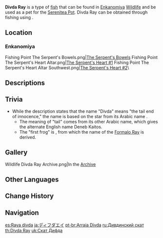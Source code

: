 {{About|the fish|the [[furnishing]]|Ornamental Divda Ray}}
{{Item Infobox
|id           = 131021
|image        = Item Divda Ray.png
|type         = Fish
|invCategory  = Materials
|lbFamily     = Fish
|lbGroup      = Rays
|lbType       = Wildlife
|location     = Multiple locations
|quality      = 3
|description  = A strange cartilaginous fish that was once thought to be a fantastical creature, only recorded in some ancient scrolls of art on [[Watatsumi Island]]. As the seal over [[Enkanomiya]] was opened, their true forms were laid bare before the eyes of all.<br />It is said that the bodily forms of these curious creatures will change color as time passes. When they are young, they are as gold as sunlight. Rays at this stage of life earned the name "Divda" in those ancient scrolls, which means "the tail end of innocence."
|source1      = [[Fishing]]
}}
'''Divda Ray''' is a type of [[fish]] that can be found in [[Enkanomiya]] [[Wildlife]] and be used as a pet for the [[Serenitea Pot]]. Divda Ray can be obtained through fishing using {{Item|Fake Fly Bait|20}}.

==Location==
{{Main|Fishing Points}}
===Enkanomiya===
<gallery>
Fishing Point The Serpent's Bowels.png|[[Fishing/Fishing Point#The Serpent's Bowels|The Serpent's Bowels]]
Fishing Point The Serpent's Heart Altar.png|[[Fishing/Fishing Point#The Serpent's Heart 1|The Serpent's Heart #1]]
Fishing Point The Serpent's Heart Altar Southwest.png|[[Fishing/Fishing Point#The Serpent's Heart 2|The Serpent's Heart #2]]\
</gallery>

==Descriptions==
{{Description|Travelers can fish at new fishing points in [[Enkanomiya]] and obtain strange cartilaginous fish such as Divda Rays and [[Formalo Ray]]s that were once to be fantastical creatures.|The Enkanomiya Diaries}}

==Trivia==
* While the description states that the name "Divda" means "the tail end of innocence," the name is based on the star {{Lang|{{w|Diphda}}|ar=<wbr>|ar_lit=frog}} from its Arabic name {{Lang|"the second frog"|ar=ضفدع الثاني}}.
** The meaning of "tail" comes from its other Arabic name, {{Lang|"the southern tail of {{w|Cetus}}"|ar=الذنب القيتوس الجنوب}} which gives the alternate English name Deneb Kaitos.
** The "first frog" is {{w|Fomalhaut}}, from which the name of the [[Formalo Ray]] is derived.

==Gallery==
<gallery>
Wildlife Divda Ray Archive.png|In the [[Archive]]
</gallery>

==Other Languages==
{{Other Languages
|default_hidden = 1
|en      = Divda Ray
|zhs     = 迪芙妲鳐
|zhs_rm  = Dífúdá Yáo
|zht     = 迪芙妲鰩
|zht_rm  = Dífúdá Yáo
|ja      = ディフダエイ
|ja_rm   = Difuda Ei
|ko      = 다이브다 가오리
|ko_rm   = Daibeuda Gaori
|es      = Raya divda
|fr      = Raie divda
|ru      = Дивдинский скат
|th      = Divda Ray
|vi      = Cá Đuối Divda
|de      = Divda-Rochen
|id      = Divda Ray
|pt      = Arraia Divda
|tr      = Divda Vatoz
|it      = Manta Divda
}}

==Change History==
{{Change History|2.4}}

==Navigation==
{{Material Navbox|type=Fishing Materials|state=collapsed}}
{{Wildlife Navbox}}

[[es:Raya divda]]
[[ja:ディフダエイ]]
[[pt-br:Arraia Divda]]
[[ru:Дивдинский скат]]
[[th:Divda Ray]]
[[uk:Скат Дифда]]